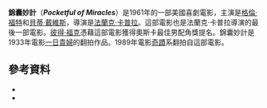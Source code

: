 {{Infobox film
| name           = Pocketful of Miracles
| image          = 
| image_size     =
| alt            = 
| caption        = 
| director       = [[法蘭克·卡普拉|法蘭克·卡普拉]]
| producer       = 法蘭克·卡普拉
| writer         = [[Hal_Kanter|Hal Kanter]]<br>[[Harry_Tugend|Harry Tugend]]<br>改編自[[Robert_Riskin|Robert Riskin]]劇本 
| narrator       = 
| starring       = [[格倫·福特|格倫·福特]]<br>[[貝蒂·戴維斯|貝蒂·戴維斯]]<br>[[霍普·蘭格|霍普·蘭格]]<br>[[亞瑟·奧康納|亞瑟·奧康納]]
| music          = [[Walter_Scharf|Walter Scharf]]   
| cinematography = Robert J. Bronner
| editing        = [[Frank_P._Keller|Frank P. Keller]]
| studio         = 
| distributor    = [[聯藝公司|聯藝公司]]
| released       = {{Film date|1961|12|19}}
| runtime        = 136分
| country        = 美國
| language       = 英語
| budget         = 290萬美元
| gross          = 250萬美元
}}

'''錦囊妙計'''（'''''Pocketful of Miracles'''''）是1961年的一部美國喜劇電影，主演是[[格倫·福特|格倫·福特]]和[[貝蒂·戴維斯|貝蒂·戴維斯]]，導演是[[法蘭克·卡普拉|法蘭克·卡普拉]]。這部電影也是法蘭克·卡普拉導演的最後一部電影。[[彼得·福克|彼得·福克]]憑藉這部電影獲得奧斯卡最佳男配角獎提名。錦囊妙計是1933年電影[[一日貴婦|一日貴婦]]的翻拍作品。1989年電影[[奇蹟_(電影)|奇蹟]]系翻拍自這部電影。

==參考資料==
{{Commonscat|Pocketful of Miracles|錦囊妙計}}
*{{IMDb title|id=0055312}}
*{{tcmdb title|id=17708}}

{{电影小作品}}